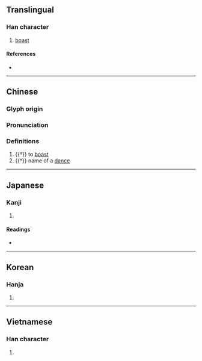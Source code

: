 {{character info}}
==Translingual==

===Han character===
{{Han char|rn=30|rad=口|as=10|sn=13|four=60027|canj=RYBS|ids=⿰口旁}}

# [[boast]]

====References====
* {{Han ref|kx=0202.390|dkj=04083|dj=0425.190|hdz=10670.070|uh=55D9|ud=21977|bh=DCDF|bd=56543}}

----

==Chinese==
{{zh-forms}}

===Glyph origin===
{{Han etym}}

===Pronunciation===
{{zh-pron
|m=bēng,pǎng
|c=pong3
|mc=y
|oc=y
|cat=v
}}

===Definitions===
{{zh-hanzi}}

# {{†}} to [[boast]]
# {{†}} {{zh-div|喻}} name of a [[dance]]

----

==Japanese==

===Kanji===
{{ja-kanji|grade=|rs=口10}}

# {{rfdef|ja|sort=口10}}

====Readings====
* {{ja-readings|on=[[ほう]] (hō)|kun=[[うたう]] (utau)}}

----

==Korean==

===Hanja===
{{ko-hanja|hangeul=방|rv=bang|mr=pang}}

# {{rfdef|ko|sort=口10}}


----

==Vietnamese==

===Han character===
{{vi-readings|reading=bàng|rs=口10}}

# {{rfdef|vi|sort=口10}}